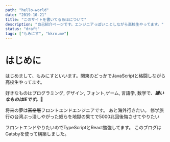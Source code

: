 ---
path: "hello-world"
date: "2019-10-21"
title: "このサイトを書いてるあほについて"
description: "自己紹介ページです。エンジニアっぽいことしながら高校生やってます。"
status: "draft"
tags: ["もみにす", "kkrn.me"]
---

# はじめに

はじめまして、もみにすといいます。関東のどっかでJavaScriptと格闘しながら高校生やってます。

好きなものはプログラミング, デザイン, フォント,ゲーム, 言語学, 数学で、___嫌いなものはIEです。___🤬

将来の夢は~~富裕層~~フロントエンドエンジニアです。
あと海外行きたい。
修学旅行の台湾ぶっ潰しやがった奴らを地獄の果てで5000兆回後悔させてやりたい

フロントエンドやりたいのでTypeScriptとReact勉強してます。
このブログはGatsbyを使って構築しました。


